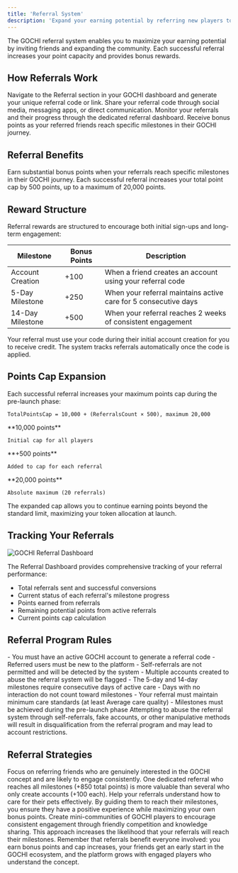 ```yaml
---
title: 'Referral System'
description: 'Expand your earning potential by referring new players to GOCHI'
---
```


The GOCHI referral system enables you to maximize your earning potential by inviting friends and expanding the community. Each successful referral increases your point capacity and provides bonus rewards.

## How Referrals Work

<Steps>
  <Step title="Generate Your Referral Code">
    Navigate to the Referral section in your GOCHI dashboard and generate your unique referral code or link.
  </Step>
  <Step title="Share With Friends">
    Share your referral code through social media, messaging apps, or direct communication.
  </Step>
  <Step title="Track Referrals">
    Monitor your referrals and their progress through the dedicated referral dashboard.
  </Step>
  <Step title="Earn Rewards">
    Receive bonus points as your referred friends reach specific milestones in their GOCHI journey.
  </Step>
</Steps>

## Referral Benefits

<CardGroup cols={2}>
  <Card title="Bonus Points" icon="coins">
    Earn substantial bonus points when your referrals reach specific milestones in their GOCHI journey.
  </Card>
  <Card title="Increased Points Cap" icon="arrow-up-right-dots">
    Each successful referral increases your total point cap by 500 points, up to a maximum of 20,000 points.
  </Card>
</CardGroup>

## Reward Structure

Referral rewards are structured to encourage both initial sign-ups and long-term engagement:

| Milestone | Bonus Points | Description |
|-----------|--------------|-------------|
| Account Creation | +100 | When a friend creates an account using your referral code |
| 5-Day Milestone | +250 | When your referral maintains active care for 5 consecutive days |
| 14-Day Milestone | +500 | When your referral reaches 2 weeks of consistent engagement |

<Note>
Your referral must use your code during their initial account creation for you to receive credit. The system tracks referrals automatically once the code is applied.
</Note>

## Points Cap Expansion

Each successful referral increases your maximum points cap during the pre-launch phase:

```
TotalPointsCap = 10,000 + (ReferralsCount × 500), maximum 20,000
```

<CardGroup cols={3}>
  <Card title="Base Cap" icon="play">
    **10,000 points**
    
    Initial cap for all players
  </Card>
  <Card title="Per Referral" icon="user-plus">
    **+500 points**
    
    Added to cap for each referral
  </Card>
  <Card title="Maximum Cap" icon="trophy">
    **20,000 points**
    
    Absolute maximum (20 referrals)
  </Card>
</CardGroup>

The expanded cap allows you to continue earning points beyond the standard limit, maximizing your token allocation at launch.

## Tracking Your Referrals

<Frame>
  <img src="/images/referral.jpg" alt="GOCHI Referral Dashboard" />
</Frame>

The Referral Dashboard provides comprehensive tracking of your referral performance:

- Total referrals sent and successful conversions
- Current status of each referral's milestone progress
- Points earned from referrals
- Remaining potential points from active referrals
- Current points cap calculation

## Referral Program Rules

<AccordionGroup>
  <Accordion title="Eligibility">
    - You must have an active GOCHI account to generate a referral code
    - Referred users must be new to the platform
    - Self-referrals are not permitted and will be detected by the system
    - Multiple accounts created to abuse the referral system will be flagged
  </Accordion>
  
  <Accordion title="Milestone Requirements">
    - The 5-day and 14-day milestones require consecutive days of active care
    - Days with no interaction do not count toward milestones
    - Your referral must maintain minimum care standards (at least Average care quality)
    - Milestones must be achieved during the pre-launch phase
  </Accordion>
</AccordionGroup>

<Warning>
Attempting to abuse the referral system through self-referrals, fake accounts, or other manipulative methods will result in disqualification from the referral program and may lead to account restrictions.
</Warning>

## Referral Strategies

<AccordionGroup>
  <Accordion title="Quality Over Quantity">
    Focus on referring friends who are genuinely interested in the GOCHI concept and are likely to engage consistently. One dedicated referral who reaches all milestones (+850 total points) is more valuable than several who only create accounts (+100 each).
  </Accordion>
  
  <Accordion title="Educational Support">
    Help your referrals understand how to care for their pets effectively. By guiding them to reach their milestones, you ensure they have a positive experience while maximizing your own bonus points.
  </Accordion>
  
  <Accordion title="Community Building">
    Create mini-communities of GOCHI players to encourage consistent engagement through friendly competition and knowledge sharing. This approach increases the likelihood that your referrals will reach their milestones.
  </Accordion>
</AccordionGroup>

<Tip>
Remember that referrals benefit everyone involved: you earn bonus points and cap increases, your friends get an early start in the GOCHI ecosystem, and the platform grows with engaged players who understand the concept.
</Tip>